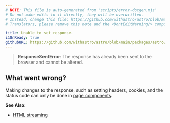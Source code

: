 ```yaml
---
# NOTE: This file is auto-generated from 'scripts/error-docgen.mjs'
# Do not make edits to it directly, they will be overwritten.
# Instead, change this file: https://github.com/withastro/astro/blob/main/packages/astro/src/core/errors/errors-data.ts
# Translators, please remove this note and the <DontEditWarning/> component.

title: Unable to set response.
i18nReady: true
githubURL: https://github.com/withastro/astro/blob/main/packages/astro/src/core/errors/errors-data.ts
---
```


<DontEditWarning />


> **ResponseSentError**: The response has already been sent to the browser and cannot be altered.

## What went wrong?
Making changes to the response, such as setting headers, cookies, and the status code can only be done in [page components](/en/basics/astro-pages/).

**See Also:**
-  [HTML streaming](/en/guides/on-demand-rendering/#html-streaming)


